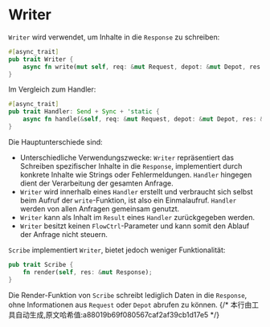 # Writer

`Writer` wird verwendet, um Inhalte in die `Response` zu schreiben:

```rust
#[async_trait]
pub trait Writer {
    async fn write(mut self, req: &mut Request, depot: &mut Depot, res: &mut Response);
}
```

Im Vergleich zum Handler:

```rust
#[async_trait]
pub trait Handler: Send + Sync + 'static {
    async fn handle(&self, req: &mut Request, depot: &mut Depot, res: &mut Response, ctrl: &mut FlowCtrl);
}
```

Die Hauptunterschiede sind:
- Unterschiedliche Verwendungszwecke: `Writer` repräsentiert das Schreiben spezifischer Inhalte in die `Response`, implementiert durch konkrete Inhalte wie Strings oder Fehlermeldungen. `Handler` hingegen dient der Verarbeitung der gesamten Anfrage.
- `Writer` wird innerhalb eines `Handler` erstellt und verbraucht sich selbst beim Aufruf der `write`-Funktion, ist also ein Einmalaufruf. `Handler` werden von allen Anfragen gemeinsam genutzt.
- `Writer` kann als Inhalt im `Result` eines `Handler` zurückgegeben werden.
- `Writer` besitzt keinen `FlowCtrl`-Parameter und kann somit den Ablauf der Anfrage nicht steuern.

`Scribe` implementiert `Writer`, bietet jedoch weniger Funktionalität:

```rust
pub trait Scribe {
    fn render(self, res: &mut Response);
}
```

Die Render-Funktion von `Scribe` schreibt lediglich Daten in die `Response`, ohne Informationen aus `Request` oder `Depot` abrufen zu können.
{/* 本行由工具自动生成,原文哈希值:a88019b69f080567caf2af39cb1d17e5 */}